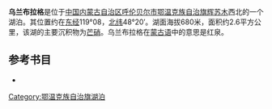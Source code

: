 '''乌兰布拉格'''是位于[[中国|中国]][[内蒙古自治区|内蒙古自治区]][[呼伦贝尔市|呼伦贝尔市]][[鄂温克族自治旗|鄂温克族自治旗]][[辉苏木|辉苏木]]西北的一个湖泊。其位置约在[[东经|东经]]119°08，[[北纬|北纬]]48°20′。湖面海拔680米，面积约2.6平方公里，该湖的主要沉积物为[[芒硝|芒硝]]。乌兰布拉格在[[蒙古语|蒙古语]]中的意思是红泉。
== 参考书目 ==
*{{cite book|author=牧寒 |title=《内蒙古湖泊》 |year=2003 |publisher=内蒙古人民出版社 |isbn=9787204039883  }}
{{模板:呼伦贝尔市湖泊}}
{{内蒙古小作品}}

[[Category:鄂温克族自治旗湖泊|Category:鄂温克族自治旗湖泊]]